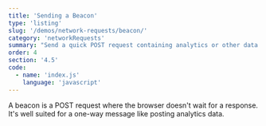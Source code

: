 ```yaml
---
title: 'Sending a Beacon'
type: 'listing'
slug: '/demos/network-requests/beacon/'
category: 'networkRequests'
summary: "Send a quick POST request containing analytics or other data as the user is leaving your page."
order: 4
section: '4.5'
code:
  - name: 'index.js'
    language: 'javascript'
---
```


A beacon is a POST request where the browser doesn't wait for a response. It's well suited for a one-way message like posting analytics data.
